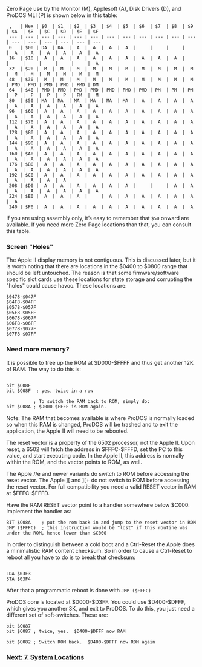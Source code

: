 Zero Page use by the Monitor (M), Applesoft (A), Disk Drivers (D), and ProDOS MLI (P) is shown below in this table:

<pre> ,   | Hex | $0  | $1  | $2  | $3  | $4  | $5  | $6  | $7  | $8  | $9  | $A  | $B  | $C  | $D  | $E  | $F  
 --- | --- | --- | --- | --- | --- | --- | --- | --- | --- | --- | --- | --- | --- | --- | --- | --- | ---  
 0   | $00 | DA  | DA  |  A  |  A  |  A  |  A  |     |     |     |     |  A  |  A  |  A  |  A  |  A  |  A  
 16  | $10 |  A  |  A  |  A  |  A  |  A  |  A  |  A  |  A  |  A  |     |     |     |     |     |     |  A  
 32  | $20 |  M  |  M  |  M  |  M  |  M  |  M  |  M  |  M  |  M  |  M  |  M  |  M  |  M  |  M  |  M  |  M  
 48  | $30 |  M  |  M  |  M  |  M  |  M  |  M  |  M  |  M  |  M  |  M  | PMD | PMD | PMD | PMD | PMD | DM  
 64  | $40 | PMD | PMD | PMD | PMD | PMD | PMD | PMD | PM  | PM  | PM  |  P  |  P  |  P  |  P  | PM  |  M  
 80  | $50 | MA  | MA  | MA  | MA  | MA  | MA  |  A  |  A  |  A  |  A  |  A  |  A  |  A  |  A  |  A  |  A  
 96  | $60 |  A  |  A  |  A  |  A  |  A  |  A  |  A  |  A  |  A  |  A  |  A  |  A  |  A  |  A  |  A  |  A  
 112 | $70 |  A  |  A  |  A  |  A  |  A  |  A  |  A  |  A  |  A  |  A  |  A  |  A  |  A  |  A  |  A  |  A  
 128 | $80 |  A  |  A  |  A  |  A  |  A  |  A  |  A  |  A  |  A  |  A  |  A  |  A  |  A  |  A  |  A  |  A  
 144 | $90 |  A  |  A  |  A  |  A  |  A  |  A  |  A  |  A  |  A  |  A  |  A  |  A  |  A  |  A  |  A  |  A  
 160 | $A0 |  A  |  A  |  A  |  A  |  A  |  A  |  A  |  A  |  A  |  A  |  A  |  A  |  A  |  A  |  A  |  A  
 176 | $B0 |  A  |  A  |  A  |  A  |  A  |  A  |  A  |  A  |  A  |  A  |  A  |  A  |  A  |  A  |  A  |  A  
 192 | $C0 |  A  |  A  |  A  |  A  |  A  |  A  |  A  |  A  |  A  |  A  |  A  |  A  |  A  |  A    
 208 | $D0 |  A  |  A  |  A  |  A  |  A  |  A  |     |     |  A  |  A  |  A  |  A  |  A  |  A  |  A  |  A  
 224 | $E0 |  A  |  A  |  A  |     |  A  |  A  |  A  |  A  |  A  |  A  |  A    
 240 | $F0 |  A  |  A  |  A  |  A  |  A  |  A  |  A  |  A  |  A  |  A    </pre>
If you are using assembly only, it’s easy to remember that <code>$50</code> onward are available. If you need more Zero Page locations than that, you can consult this table.

=== Screen "Holes" ===
The Apple II display memory is not contiguous.  This is discussed later, but it is worth noting that there are locations in the $0400 to $0800 range that should be left untouched.  The reason is that some firmware/software specific slot cards use these locations for state storage and corrupting the "holes" could cause havoc.  These locations are: 
<pre>
$0478-$047F  
$04F8-$04FF  
$0578-$057F  
$05F8-$05FF  
$0678-$067F  
$06F8-$06FF  
$0778-$077F  
$07F8-$07FF  
</pre>

=== Need more memory? ===
It is possible to free up the ROM at $D000-$FFFF and thus get another 12K of RAM.  The way to do this is: 
<pre> 
bit $C08F  
bit $C08F  ; yes, twice in a row  

          ; To switch the RAM back to ROM, simply do:  
bit $C08A ; $D000-$FFFF is ROM again.  
</pre>

Note: The RAM that becomes available is where ProDOS is normally loaded so when this RAM is changed, ProDOS will be trashed and to exit the application, the Apple II will need to be rebooted. 

The reset vector is a property of the 6502 processor, not the Apple II. Upon reset, a 6502 will fetch the address in $FFFC-$FFFD, set the PC to this value, and start executing code. In the Apple II, this address is normally within the ROM, and the vector points to ROM, as well.  

The Apple //e and newer variants do switch to ROM before accessing the reset vector. The Apple <nowiki>][</nowiki> and <nowiki>][+</nowiki> do not switch to ROM before accessing the reset vector. For full compatibility you need a valid RESET vector in RAM at $FFFC-$FFFD. 

Have the RAM RESET vector point to a handler somewhere below $C000. Implement the handler as: 
<pre>
BIT $C08A    ; put the rom back in and jump to the reset vector in ROM
JMP ($FFFC)  ; this instruction would be "lost" if this routine was under the ROM, hence lower than $C000
</pre> 

In order to distinguish between a cold boot and a Ctrl-Reset the Apple does a minimalistic RAM content checksum. So in order to cause a Ctrl-Reset to reboot all you have to do is to break that checksum:
<pre> 
LDA $03F3 
STA $03F4 
</pre> 

After that a programmatic reboot is done with <code> JMP ($FFFC) </code>

ProDOS core is located at $D000-$D3FF.  You could use $D400-$DFFF, which gives you another 3K, and exit to ProDOS.  To do this, you just need a different set of soft-switches.  These are:
<pre>
bit $C087
bit $C087 ; twice, yes.  $D400-$DFFF now RAM
  
bit $C082 ; Switch ROM back.  $D400-$DFFF now ROM again
</pre>  


=== [https://github.com/cc65/wiki/wiki/Apple-II-7.-System-Locations Next: 7. System Locations] ===
